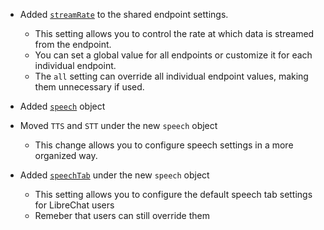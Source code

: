- Added [`streamRate`](/docs/configuration/librechat_yaml/object_structure/shared_endpoint_settings#streamrate) to the shared endpoint settings.
  - This setting allows you to control the rate at which data is streamed from the endpoint.
  - You can set a global value for all endpoints or customize it for each individual endpoint.
  - The `all` setting can override all individual endpoint values, making them unnecessary if used.

- Added [`speech`](/docs/configuration/stt_tts#speech-introduction) object

- Moved `TTS` and `STT` under the new `speech` object
  - This change allows you to configure speech settings in a more organized way.

- Added [`speechTab`](/docs/configuration/stt_tts#speech-tab-optional) under the new `speech` object
  - This setting allows you to configure the default speech tab settings for LibreChat users
  - Remeber that users can still override them
